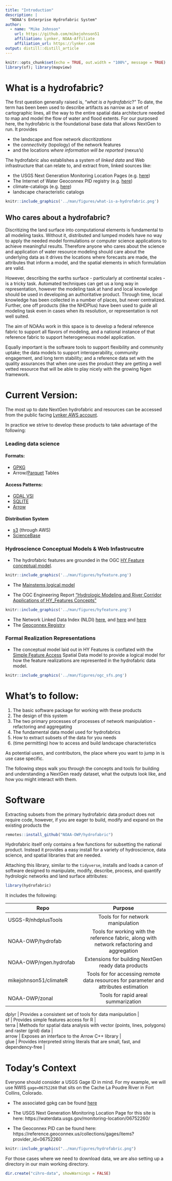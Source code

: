 ```yaml
---
title: "Introduction"
description: |
  "NOAA's Enterprise Hydrofabric System"
author:
  - name: "Mike Johnson"
    url: https://github.com/mikejohnson51
    affiliation: Lynker, NOAA-Affiliate
    affiliation_url: https://lynker.com
output: distill::distill_article
---
```


```r
knitr::opts_chunk$set(echo = TRUE, out.width = "100%", message = TRUE)
library(sf); library(mapview)
```

# What is a hydrofabric?

The first question generally raised is, "_what is a hydrofabric_?" To date, the term has been been used to describe artifacts as narrow as a set of cartographic lines, all the way to the entire spatial data architecture needed to map and model the flow of water and flood extents. 
For our purposed here, the hydrofabric is the foundational base data that allows NextGen to run. It provides 

  -  the landscape and flow network _discritizations_ 
  -  the _connectivity_ (topology) of the network features
  -  and the locations _where information will be reported_ (nexus's)

The hydrofabric also establishes a system of _linked data_ and Web infrastructure that can relate to, and extract from, linked sources like: 

  - the USGS Next Generation Monitoring Location Pages (e.g. [here](https://waterdata.usgs.gov/monitoring-location/06752260/))
  - The Internet of Water Geoconnex PID registry (e.g. [here](https://reference.geoconnex.us/collections))
  - climate-catalogs (e.g. [here](https://github.com/mikejohnson51/climateR-catalogs))
  - landscape characteristic catalogs 
  
```r
knitr::include_graphics('../man/figures/what-is-a-hydrofabric.png') 
```

## Who cares about a hydrofabric?

Discritizing the land surface into computational elements is fundamental to all modeling tasks. Without it, distributed and lumped models have no way to apply the needed model formulations or computer science applications to achieve meaningful results. Therefore anyone who cares about the science and application of water resource modeling should care about the underlying data as it drives the locations where forecasts are made, the attributes that inform a model, and the spatial elements in which formulation are valid.

However, describing the earths surface - particularly at continental scales - is a tricky task. Automated techniques can get us a long way in representation, however the modeling task at hand and local knowledge should be used in developing an authoritative product. Through time, local knowledge has been collected in a number of places, but never centralized. Further, one off products (like the NHDPlus) have been used to guide all modeling task even in cases when its resolution, or representation is not well suited.

The aim of NOAAs work in this space is to develop a federal reference fabric to support all flavors of modeling, and a national instance of that reference fabric to support heterogeneous model application.

Equally important is the software tools to support flexibility and community uptake; the data models to support interoperability, community engagement, and long term stability; and a reference data set with the quality assurances that when one uses the product they are getting a well vetted resource that will be able to play nicely with the growing Ngen framework.


# Current Version:

The most up to date NextGen hydrofabric and resources can be accessed from the public facing [Lynker AWS account](https://nextgen-hydrofabric.s3.amazonaws.com/index.html).

In practice we strive to develop these products to take advantage of the following:

### Leading data science

#### Formats:

  - [GPKG](https://www.geopackage.org)
  - Arrow/[Parquet](https://parquet.apache.org/docs/overview/) Tables
  
#### Access Patterns: 

  - [GDAL VSI](https://www.google.com/url?sa=t&rct=j&q=&esrc=s&source=web&cd=&cad=rja&uact=8&ved=2ahUKEwil-fWKx_D-AhWCIzQIHXIHDD4QwqsBegQIAxAE&url=https%3A%2F%2Fwww.youtube.com%2Fwatch%3Fv%3DauK_gPR-e7M&usg=AOvVaw2ITVtXkwdDj5PCzIfSQwbW) 
  - [SQLITE](https://sqlite.org/index.html)
  - [Arrow](https://arrow.apache.org)
  
#### Distribution System

  - [s3](https://docs.aws.amazon.com/AmazonS3/latest/userguide/Welcome.html) (through AWS)
  - [ScienceBase](https://www.usgs.gov)


### Hydroscience Conceptual Models & Web Infastrucutre

 - The hydrofabric features are grounded in the OGC [HY Feature conceptual model](https://docs.opengeospatial.org/is/14-111r6/14-111r6.html).
 
 
```r
knitr::include_graphics('../man/figures/hyfeature.png')
```
 
 - The [Mainstems logical model](https://www.sciencedirect.com/science/article/pii/S1364815220309841)
 
 - The OGC Engineering Report ["Hydrologic Modeling and River Corridor Applications of HY_Features Concepts"](https://docs.ogc.org/per/22-040.html)


```r
knitr::include_graphics('../man/figures/hyfeature.png')
```

 - The Network Linked Data Index (NLDI) [here](https://waterdata.usgs.gov/blog/nldi-intro/), and [here](https://rconnect.usgs.gov/dataRetrieval/articles/nldi.html) and [here](https://hyriver.readthedocs.io/en/latest/autoapi/pynhd/pynhd/index.html)
 - The [Geoconnex Registry](https://geoconnex.internetofwater.dev)
 

### Formal Realization Representations

- The conceptual model laid out in HY Features is conflated with the [Simple Feature Access](https://www.ogc.org/standard/sfa/) Spatial Data model to provide a logical model for how the feature realizations are represented in the hydrofabric data model.

```r
knitr::include_graphics('../man/figures/ogc_sfs.png')
```


# What's to follow:

1) The basic software package for working with these products
2) The design of this system
3) The two primary processes of processes of network manipulation - refactoring and aggregating
4) The fundamental data model used for hydrofabrics
5) How to extract subsets of the data for you needs
6) (time permitting) how to access and build landscape characteristics

As potential users, and contributors, the place where you want to jump in is use case specific.

The following steps walk you through the concepts and tools for building and understanding a NextGen ready dataset, what the outputs look like, and how you might interact with them.

# Software

Extracting subsets from the primary hydrofabric data product does not require code, however, if you are eager to build, modify and expand on the existing products the 

```r
remotes::install_github("NOAA-OWP/hydrofabric")
```

Hydrofabric itself only contains a few functions for subsetting the national product. Instead it provides a easy install for a variety of hydroscience, data science, and spatial libraries that are needed.

Attaching this library, similar to the `tidyverse`, installs and loads a canon of software designed to manipulate, modify, describe, process, and quantify hydrologic networks and land surface attributes:

```r
library(hydrofabric)
```

It includes the following:

| Repo        | Purpose           | 
| ------------- |:-------------:| 
| USGS-R/nhdplusTools      | Tools for for network manipulation | 
| NOAA-OWP/hydrofab      | Tools for working with the reference fabric, along with network refactoring and aggregation | 
| NOAA-OWP/ngen.hydrofab      | Extensions for building NextGen ready data products | 
| mikejohnson51/climateR      | Tools for for accessing remote data resources for parameter and attributes estimation | 
| NOAA-OWP/zonal      | Tools for rapid areal summarization |

| dplyr      | Provides a consistent set of tools for data manipulation | 
| sf      | Provides simple features access for R | 
| terra      | Methods for spatial data analysis with vector (points, lines, polygons) and raster (grid) data | 
| arrow      | Exposes an interface to the Arrow C++ library | 
| glue      | Provides interpreted string literals that are small, fast, and dependency-free | 

# Today's Context

Everyone should consider a USGS Gage ID in mind. For my example, we will use NWIS `gage=06752260` that sits on the Cache La Poudre River in Fort Collins, Colorado. 

  - The associated gpkg can be found [here](http://nextgen-hydrofabric.s3.amazonaws.com/CIRHO-dev-conference/poudre.gpkg)
  
  - The USGS Next Generation Monitoring Location Page for this site is here: https://waterdata.usgs.gov/monitoring-location/06752260/
  - The Geoconnex PID can be found here: https://reference.geoconnex.us/collections/gages/items?provider_id=06752260
  
```r
knitr::include_graphics("../man/figures/hydrofabric.png")
```


For those cases where we need to download data, we are also setting up a directory in our main working directory.


```r
dir.create("cihro-data", showWarnings = FALSE)
```
  

